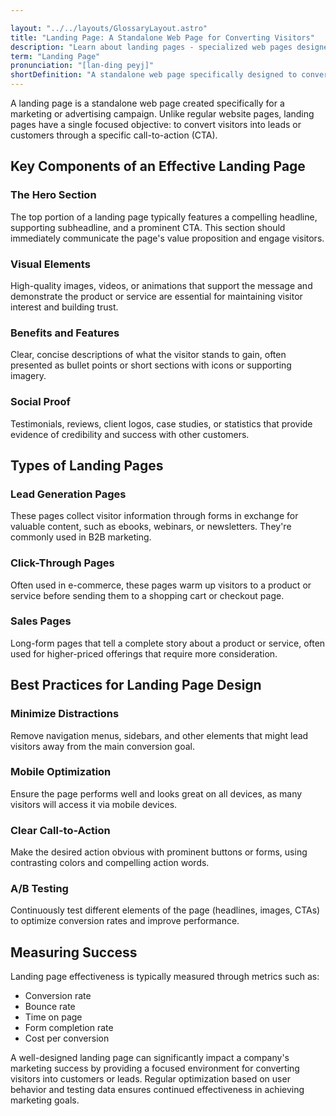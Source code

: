 ```yaml
---

layout: "../../layouts/GlossaryLayout.astro"
title: "Landing Page: A Standalone Web Page for Converting Visitors"
description: "Learn about landing pages - specialized web pages designed to convert visitors into leads or customers through focused content and clear calls-to-action."
term: "Landing Page"
pronunciation: "[lan-ding peyj]"
shortDefinition: "A standalone web page specifically designed to convert visitors into leads or customers through focused content and clear calls-to-action."
---
```


A landing page is a standalone web page created specifically for a marketing or advertising campaign. Unlike regular website pages, landing pages have a single focused objective: to convert visitors into leads or customers through a specific call-to-action (CTA).

## Key Components of an Effective Landing Page

### The Hero Section
The top portion of a landing page typically features a compelling headline, supporting subheadline, and a prominent CTA. This section should immediately communicate the page's value proposition and engage visitors.

### Visual Elements
High-quality images, videos, or animations that support the message and demonstrate the product or service are essential for maintaining visitor interest and building trust.

### Benefits and Features
Clear, concise descriptions of what the visitor stands to gain, often presented as bullet points or short sections with icons or supporting imagery.

### Social Proof
Testimonials, reviews, client logos, case studies, or statistics that provide evidence of credibility and success with other customers.

## Types of Landing Pages

### Lead Generation Pages
These pages collect visitor information through forms in exchange for valuable content, such as ebooks, webinars, or newsletters. They're commonly used in B2B marketing.

### Click-Through Pages
Often used in e-commerce, these pages warm up visitors to a product or service before sending them to a shopping cart or checkout page.

### Sales Pages
Long-form pages that tell a complete story about a product or service, often used for higher-priced offerings that require more consideration.

## Best Practices for Landing Page Design

### Minimize Distractions
Remove navigation menus, sidebars, and other elements that might lead visitors away from the main conversion goal.

### Mobile Optimization
Ensure the page performs well and looks great on all devices, as many visitors will access it via mobile devices.

### Clear Call-to-Action
Make the desired action obvious with prominent buttons or forms, using contrasting colors and compelling action words.

### A/B Testing
Continuously test different elements of the page (headlines, images, CTAs) to optimize conversion rates and improve performance.

## Measuring Success

Landing page effectiveness is typically measured through metrics such as:
- Conversion rate
- Bounce rate
- Time on page
- Form completion rate
- Cost per conversion

A well-designed landing page can significantly impact a company's marketing success by providing a focused environment for converting visitors into customers or leads. Regular optimization based on user behavior and testing data ensures continued effectiveness in achieving marketing goals.